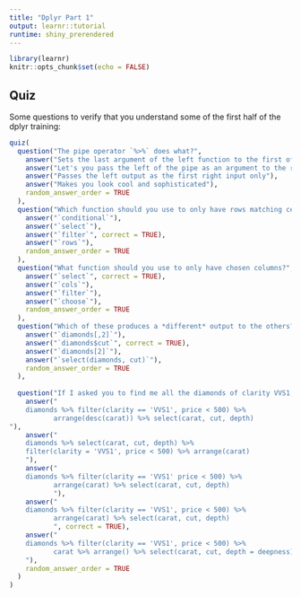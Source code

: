 ```yaml
---
title: "Dplyr Part 1"
output: learnr::tutorial
runtime: shiny_prerendered
---
```


```r
library(learnr)
knitr::opts_chunk$set(echo = FALSE)
```


## Quiz

Some questions to verify that you understand some of the first half of the dplyr training:

```r
quiz(
  question("The pipe operator `%>%` does what?",
    answer("Sets the last argument of the left function to the first of the right"),
    answer("Let's you pass the left of the pipe as an argument to the right of it", correct = TRUE),
    answer("Passes the left output as the first right input only"),
    answer("Makes you look cool and sophisticated"),
    random_answer_order = TRUE
  ),
  question("Which function should you use to only have rows matching certain conditions?",
    answer("`conditional`"),
    answer("`select`"),
    answer("`filter`", correct = TRUE),
    answer("`rows`"),
    random_answer_order = TRUE
  ),
  question("What function should you use to only have chosen columns?",
    answer("`select`", correct = TRUE),
    answer("`cols`"),
    answer("`filter`"),
    answer("`choose`"),
    random_answer_order = TRUE
  ),
  question("Which of these produces a *different* output to the others?",
    answer("`diamonds[,2]`"),
    answer("`diamonds$cut`", correct = TRUE),
    answer("`diamonds[2]`"),
    answer("`select(diamonds, cut)`"),
    random_answer_order = TRUE
  ),
  
  question("If I asked you to find me all the diamonds of clarity VVS1, with price less than $500, ordered by carat, giving me only the carat, cut, and depth which of the following codes will not error??",
    answer("
    diamonds %>% filter(clarity == 'VVS1', price < 500) %>% 
           arrange(desc(carat)) %>% select(carat, cut, depth)
"),
    answer("
    diamonds %>% select(carat, cut, depth) %>% 
    filter(clarity = 'VVS1', price < 500) %>% arrange(carat)
    "),
    answer("
    diamonds %>% filter(clarity == 'VVS1' price < 500) %>% 
           arrange(carat) %>% select(carat, cut, depth)
           "),
    answer("
    diamonds %>% filter(clarity == 'VVS1', price < 500) %>% 
           arrange(carat) %>% select(carat, cut, depth)
           ", correct = TRUE),
    answer("
    diamonds %>% filter(clarity == 'VVS1', price < 500) %>% 
           carat %>% arrange() %>% select(carat, cut, depth = deepness)
    "),
    random_answer_order = TRUE
  )
)

```

